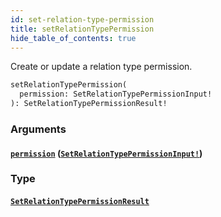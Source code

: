 ```yaml
---
id: set-relation-type-permission
title: setRelationTypePermission
hide_table_of_contents: true
---
```



Create or update a relation type permission.

```graphql
setRelationTypePermission(
  permission: SetRelationTypePermissionInput!
): SetRelationTypePermissionResult!
```


### Arguments

#### [`permission`](#) ([`SetRelationTypePermissionInput!`](/docs/directory-api-reference/schema/relations/inputs/set-relation-type-permission-input))




### Type

#### [`SetRelationTypePermissionResult`](/docs/directory-api-reference/schema/relations/objects/set-relation-type-permission-result)






